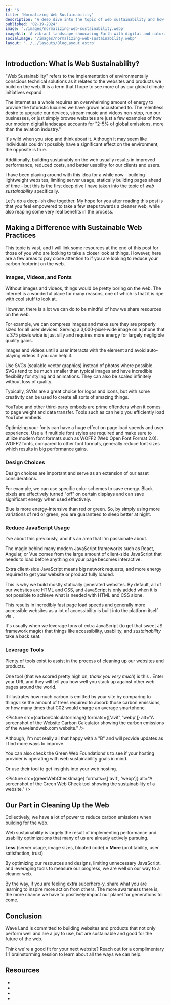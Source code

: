 ```yaml
---
id: '6'
title: 'Normalizing Web Sustainability'
description: 'A deep dive into the topic of web sustainability and how we can all take steps to reduce our carbon footprint on the web.'
published: '02-19-2024'
image: './images/normalizing-web-sustainability.webp'
imageAlt: 'A vibrant landscape showcasing Earth with digital and natural elements intertwined, symbolizing the positive impact of sustainable web development.'
socialImage: '/images/normalizing-web-sustainability.webp'
layout: '../../layouts/BlogLayout.astro'
---
```



<PostHeader image={headerImage} frontmatter={frontmatter} />

## Introduction: What is Web Sustainability?

"Web Sustainability" refers to the implementation of environmentally conscious technical solutions as it relates to the websites and products we build on the web. It is a term that I hope to see more of as our global climate initiatives expand.

The internet as a whole requires an overwhelming amount of energy to provide the futuristic luxuries we have grown accustomed to. The relentless desire to upgrade our devices, stream music and videos non-stop, run our businesses, or just simply browse websites are just a few examples of how our modern digital landscape accounts for "2-5% of global emissions, more than the aviation industry." <Link href="https://www.w3.org/blog/2023/introducing-web-sustainability-guidelines/" text="source" newWindow={true} />

It's wild when you stop and think about it. Although it may seem like individuals couldn't possibly have a significant effect on the environment, the opposite is true.

Additionally, building sustainably on the web usually results in improved performance, reduced costs, and better usability for our clients and users.

I have been playing around with this idea for a while now - building lightweight websites, limiting server usage, statically building pages ahead of time - but this is the first deep dive I have taken into the topic of _web sustainability_ specifically.

Let's do a deep-ish dive together. My hope for you after reading this post is that you feel empowered to take a few steps towards a cleaner web, while also reaping some very real benefits in the process.

## Making a Difference with Sustainable Web Practices

This topic is vast, and I will link some resources at the end of this post for those of you who are looking to take a closer look at things. However, here are a few areas to pay close attention to if you are looking to reduce your carbon footprint on the web.

### Images, Videos, and Fonts

Without images and videos, things would be pretty boring on the web. The internet is a wonderful place for many reasons, one of which is that it is ripe with cool stuff to look at.

However, there is a lot we can do to be mindful of how we share resources on the web.

For example, we can compress images and make sure they are properly sized for all user devices. Serving a 3,000-pixel-wide image on a phone that is 375 pixels wide is just silly and requires more energy for largely negligible quality gains.

<Link
  href="https://developer.mozilla.org/en-US/docs/Web/Performance/Lazy_loading"
  text="Lazy-load"
  newWindow={true}
/> images and videos until a user interacts with the element and avoid auto-playing videos if you can
help it.

Use SVGs (scalable vector graphics) instead of photos where possible. SVGs tend to be much smaller than typical images and have incredible flexibility for styling and animations. They can also be scaled infinitely without loss of quality.

Typically, SVGs are a great choice for logos and icons, but with some creativity can be used to create all sorts of amazing things.

YouTube and other third-party embeds are prime offenders when it comes to page weight and data transfer. Tools such as <Link href="https://github.com/paulirish/lite-youtube-embed" text="Lite YouTube Embed" newWindow={true} /> can help you efficiently load YouTube embeds.

Optimizing your fonts can have a huge effect on page load speeds and user experience. Use a <Link href="https://fonts.google.com/knowledge/glossary/variable_fonts" text="variable font" newWindow={true} /> if multiple font styles are required and make sure to utilize modern font formats such as WOFF2 (Web Open Font Format 2.0). WOFF2 fonts, compared to other font formats, generally reduce font sizes which results in big performance gains.

### Design Choices

Design choices are important and serve as an extension of our asset considerations.

For example, we can use specific color schemes to save energy. Black pixels are effectively turned "off" on certain displays and can save significant energy when used effectively.

Blue is more energy-intensive than red or green. So, by simply using more variations of red or green, you are guaranteed to sleep better at night.

### Reduce JavaScript Usage

I've <Link href="https://wavelandweb.com/blog/choosing-web-development-tools/" text="written" /> about this previously, and it's an area that I'm passionate about.

The magic behind many modern JavaScript frameworks such as React, Angular, or Vue comes from the large amount of client-side JavaScript that needs to load before anything on your page becomes interactive.

Extra client-side JavaScript means big network requests, and more energy required to get your website or product fully loaded.

This is why we build mostly statically generated websites. By default, all of our websites are HTML and CSS, and JavaScript is only added when it is not possible to achieve what is needed with HTML and CSS alone.

This results in incredibly fast page load speeds and generally more accessible websites as a lot of accessibility is built into the platform itself via <Link href="https://developer.mozilla.org/en-US/docs/Learn/Accessibility/HTML" text="HTML elements and attributes" newWindow={true} />.

It's usually when we leverage tons of extra JavaScript (to get that sweet JS framework magic) that things like accessibility, usability, and _sustainability_ take a back seat.

### Leverage Tools

Plenty of tools exist to assist in the process of cleaning up our websites and products.

One tool (that we scored pretty high on, _thank you very much_) is this <Link href="https://www.websitecarbon.com/" text="carbon calculator" newWindow={true} />. Enter your URL and they will tell you how well you stack up against other web pages around the world.

It illustrates how much carbon is emitted by your site by comparing to things like the amount of trees required to absorb those carbon emissions, or how many times that C02 would charge an average smartphone.

<Picture
  src={carbonCalculatorImage}
  formats={['avif', 'webp']}
  alt="A screenshot of the Website Carbon Calculator showing the carbon emissions of the wavelandweb.com website."
/>

Although, I'm not really all that happy with a "B" and will provide updates as I find more ways to improve.

You can also check the Green Web Foundations's <Link href="https://www.thegreenwebfoundation.org/tools/directory/" text="Green Web Directory" newWindow={true} /> to see if your hosting provider is operating with web sustainability goals in mind.

Or use their <Link href="https://www.thegreenwebfoundation.org/green-web-check/" text="Green Web Check" newWindow={true} /> tool to get insights into your web hosting.

<Picture
  src={greenWebCheckImage}
  formats={['avif', 'webp']}
  alt="A screenshot of the Green Web Check tool showing the sustainability of a website."
/>

## Our Part in Cleaning Up the Web

Collectively, we have a lot of power to reduce carbon emissions when building for the web.

Web sustainability is largely the result of implementing performance and usability optimizations that many of us are already actively pursuing.

**Less** (server usage, image sizes, bloated code) = **More** (profitability, user satisfaction, trust)

By optimizing our resources and designs, limiting unnecessary JavaScript, and leveraging tools to measure our progress, we are well on our way to a cleaner web.

By the way, if you are feeling extra superhero-y, share what you are learning to inspire more action from others. The more awareness there is, the more chance we have to positively impact our planet for generations to come.

## Conclusion

Wave Land is committed to building websites and products that not only perform well and are a joy to use, but are sustainable and good for the future of the web.

Think we're a good fit for your next website? Reach out <Link href="/contact" text="here" /> for a complimentary 1:1 brainstorming session to learn about all the ways we can help.

## Resources

- <Link
    href="https://developer.mozilla.org/en-US/blog/introduction-to-web-sustainability/"
    text="Introduction to Web Sustainability"
    newWindow={true}
  />
- <Link
    href="https://www.smashingmagazine.com/2022/10/sustainable-web-development-strategies-organization/"
    text="Sustainable Web Development Strategies Within an Organization"
    newWindow={true}
  />
- <Link
    href="https://abookapart.com/products/sustainable-web-design"
    text="Sustainable Web Design (book)"
    newWindow={true}
  />
- <Link
    href="https://w3c.github.io/sustyweb/"
    text="Web Sustainability Guidelines 1.0"
    newWindow={true}
  />
